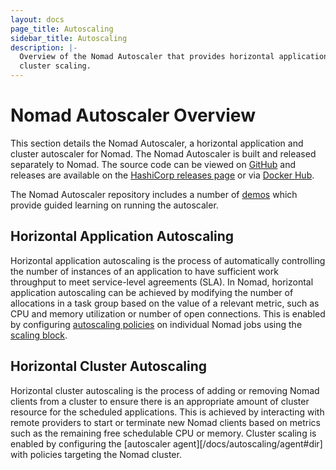 ```yaml
---
layout: docs
page_title: Autoscaling
sidebar_title: Autoscaling
description: |-
  Overview of the Nomad Autoscaler that provides horizontal application and
  cluster scaling.
---
```


# Nomad Autoscaler Overview

This section details the Nomad Autoscaler, a horizontal application and cluster
autoscaler for Nomad. The Nomad Autoscaler is built and released separately to
Nomad. The source code can be viewed on [GitHub][autoscaler_github] and releases
are available on the [HashiCorp releases page][autoscaler_releases] or via
[Docker Hub][autoscaler_dockerhub].

The Nomad Autoscaler repository includes a number of [demos][autoscaler_demo]
which provide guided learning on running the autoscaler.

## Horizontal Application Autoscaling

Horizontal application autoscaling is the process of automatically controlling the number of instances of an application
to have sufficient work throughput to meet service-level agreements (SLA). In
Nomad, horizontal application autoscaling can be achieved by modifying the number
of allocations in a task group based on the value of a relevant metric, such as
CPU and memory utilization or number of open connections. This is enabled by configuring
[autoscaling policies][autoscaling_policy] on individual Nomad jobs using the [scaling block][scaling_block].
## Horizontal Cluster Autoscaling

Horizontal cluster autoscaling is the process of adding or removing Nomad clients from a cluster to ensure there
is an appropriate amount of cluster resource for the scheduled applications.
This is achieved by interacting with remote providers to start or terminate new
Nomad clients based on metrics such as the remaining free schedulable CPU or memory.
Cluster scaling is enabled by configuring the [autoscaler agent][/docs/autoscaling/agent#dir]
with policies targeting the Nomad cluster.

[scaling_block]: /docs/job-specification/scaling
[autoscaling_policy]: /docs/autoscaling/policy
[autoscaler_github]: https://github.com/hashicorp/nomad-autoscaler
[autoscaler_releases]: https://releases.hashicorp.com/nomad-autoscaler/
[autoscaler_dockerhub]: https://hub.docker.com/repository/docker/hashicorp/nomad-autoscaler
[autoscaler_demo]: https://github.com/hashicorp/nomad-autoscaler/tree/master/demo
